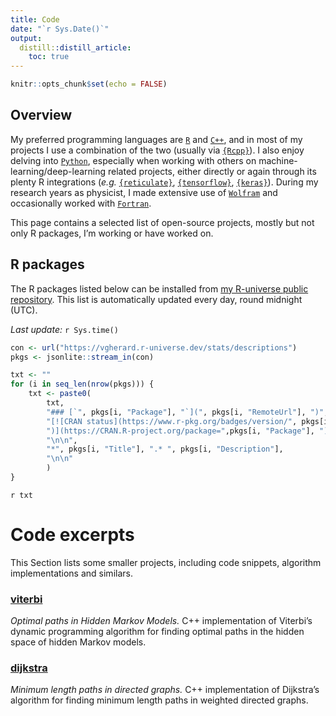 ```yaml
---
title: Code
date: "`r Sys.Date()`"
output:
  distill::distill_article:
    toc: true
---
```


```r
knitr::opts_chunk$set(echo = FALSE)
```

## Overview

My preferred programming languages are [`R`](https://www.r-project.org/) and [`C++`](https://www.cplusplus.com/), and in most of my projects I use a combination of the two (usually via [`{Rcpp}`](http://dirk.eddelbuettel.com/code/rcpp.html)). I also enjoy delving into [`Python`](https://www.python.org/), especially when working with others on machine-learning/deep-learning related projects, either directly or again through its plenty R integrations (*e.g.* [`{reticulate}`](https://rstudio.github.io/reticulate/), [`{tensorflow}`](https://tensorflow.rstudio.com/), [`{keras}`](https://keras.rstudio.com/)). During my research years as physicist, I made extensive use of [`Wolfram`](https://www.wolfram.com/mathematica/) and occasionally worked with [`Fortran`](https://fortran-lang.org/).

This page contains a selected list of open-source projects, mostly but not only R packages, I'm working or have worked on.

## R packages

The R packages listed below can be installed from [my R-universe public repository](https://vgherard.r-universe.dev/). This list is automatically updated every day, round midnight (UTC).

*Last update:* `r Sys.time()`

```r
con <- url("https://vgherard.r-universe.dev/stats/descriptions")
pkgs <- jsonlite::stream_in(con)

txt <- ""
for (i in seq_len(nrow(pkgs))) {
	txt <- paste0(
		txt, 
		"### [`", pkgs[i, "Package"], "`](", pkgs[i, "RemoteUrl"], ")", "\n",
		"[![CRAN status](https://www.r-pkg.org/badges/version/", pkgs[i,"Package"],
		")](https://CRAN.R-project.org/package=",pkgs[i, "Package"], ")",
		"\n\n",
		"*", pkgs[i, "Title"], ".* ", pkgs[i, "Description"],
		"\n\n"
		)
}

```

`r txt`

# Code excerpts

This Section lists some smaller projects, including code snippets, algorithm implementations and similars.

### **[viterbi](https://github.com/vgherard/viterbi)**

*Optimal paths in Hidden Markov Models.* C++ implementation of Viterbi's dynamic programming algorithm for finding optimal paths in the hidden space of hidden Markov models.

### **[dijkstra](https://github.com/vgherard/dijkstra)**

*Minimum length paths in directed graphs.* C++ implementation of Dijkstra's algorithm for finding minimum length paths in weighted directed graphs.


